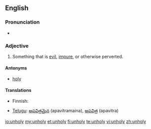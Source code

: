 ==English==

===Pronunciation===
* {{rhymes|əʊli}}

===Adjective===
{{en-adj|unhol|ier|more}}

# Something that is [[evil]], [[impure]], or otherwise perverted.

====Antonyms====
* [[holy]]

====Translations====
{{trans-top|something that is [[evil]]}}
* Finnish: {{t-|fi|epäpyhä}}
{{trans-mid}}
* [[Telugu]]: [[అపవిత్రమైన]] (apavitramaina), [[అపవిత్ర]] (apavitra)
{{trans-bottom}}

[[io:unholy]]
[[my:unholy]]
[[et:unholy]]
[[fi:unholy]]
[[te:unholy]]
[[vi:unholy]]
[[zh:unholy]]